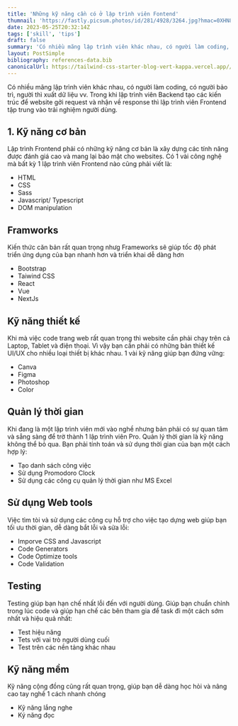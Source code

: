 ```yaml
---
title: 'Những kỹ năng cần có ở lập trình viên Fontend'
thumnail: 'https://fastly.picsum.photos/id/281/4928/3264.jpg?hmac=0XHN8kT-vNOM5Sl2vfxmJk0uWAbHSj5EUMAO9eQ0XFM'
date: 2023-05-25T20:32:14Z
tags: ['skill', 'tips']
draft: false
summary: 'Có nhiều mãng lập trình viên khác nhau, có người làm coding, có người bảo trì, người thì xuất dữ liệu vv. Trong khi lập trình viên Backend tạo các kiến trúc để website gởi request và nhận về response  thì lập trình viên Frontend tập trung vào trải nghiệm người dùng.'
layout: PostSimple
bibliography: references-data.bib
canonicalUrl: https://tailwind-css-starter-blog-vert-kappa.vercel.app//blog/new-features-in-v1/
---
```


<TOCInline toc={props.toc} exclude="" toHeading={2} />

Có nhiều mãng lập trình viên khác nhau, có người làm coding, có người bảo trì, người thì xuất dữ liệu vv. Trong khi lập trình viên Backend tạo các kiến trúc để website gởi request và nhận về response thì lập trình viên Frontend tập trung vào trải nghiệm người dùng.

## 1. Kỹ năng cơ bản

Lập trình Frontend phải có những kỹ năng cơ bản là xây dựng các tính năng được đánh giá cao và mang lại bảo mật cho websites. Có 1 vài công nghệ mà bất kỳ 1 lập trình viên Frontend nào cũng phải viết là:

- HTML
- CSS
- Sass
- Javascript/ Typescript
- DOM manipulation

## Framworks

Kiến thức căn bản rất quan trọng nhưg Frameworks sẽ giúp tốc độ phát triển ứng dụng của bạn nhanh hơn và triển khai dễ dàng hơn

- Bootstrap
- Taiwind CSS
- React
- Vue
- NextJs

## Kỹ năng thiết kế

Khi mà việc code trang web rất quan trọng thì website cần phải chạy trên cả Laptop, Tablet và điện thoại. Vì vậy bạn cần phải có những bản thiết kế UI/UX cho nhiều loại thiết bị khác nhau. 1 vài kỹ năng giúp bạn đứng vững:

- Canva
- Figma
- Photoshop
- Color

## Quản lý thời gian

Khi đang là một lập trình viên mới vào nghề nhưng bản phải có sự quan tâm và sẳng sàng để trờ thành 1 lập trình viên Pro. Quản lý thời gian là kỹ năng không thể bỏ qua. Bạn phải tính toán và sử dụng thời gian của bạn một cách hợp lý:

- Tạo danh sách công việc
- Sử dụng Promodoro Clock
- Sử dụng các công cụ quản lý thời gian như MS Excel

## Sử dụng Web tools

Việc tìm tòi và sử dụng các công cụ hỗ trợ cho việc tạo dựng web giúp bạn tối ưu thời gian, dễ dàng bắt lỗi và sửa lỗi:

- Imporve CSS and Javascript
- Code Generators
- Code Optimize tools
- Code Validation

## Testing

Testing giúp bạn hạn chế nhất lỗi đến với người dùng. Giúp bạn chuẩn chỉnh trong lúc code và giúp hạn chế các bên tham gia để task đi một cách sớm nhất và hiệu quả nhất:

- Test hiệu năng
- Tets với vai trò người dùng cuối
- Test trên các nền tảng khác nhau

## Kỹ năng mềm

Kỹ năng cộng đồng cũng rất quan trọng, giúp bạn dễ dàng học hỏi và nâng cao tay nghề 1 cách nhanh chóng

- Kỹ năng lắng nghe
- Ký năng đọc
